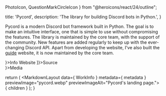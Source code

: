   PhotoIcon,
  QuestionMarkCircleIcon
} from "@heroicons/react/24/outline";

  title: 'Pycord',
  description: 'The library for building Discord bots in Python.',
}


Pycord is a modern Discord bot framework built in Python. The goal is to make an intuitive interface, one that is simple to use without compromising  the features. The library is maintained by the core team, with the support of the community. New features are added regularly to keep up with the ever-changing Discord API. Apart from developing the website, I've also built the [guide](https://guide.pycord.dev/) website, it is now maintained by the core team.

<section id="other-content" className="grid cols-1 @large:cols-3 gap-md mt-4xl">
  <section>
    <MSTitleBar clsssName="jc-center" icon={<QuestionMarkCircleIcon />}>Info</MSTitleBar>
    <Info data={ WorkInfo }>
      <MSButton link="https://pycord.dev" type="small filled">Website</MSButton>
      <MSButton link="https://github.com/Pycord-Development" type="small filled" icon={['left', <SiGithub />]}>Source</MSButton>
    </Info>
  </section>
  <section  className="start-1 end-1 @large:start-2 @large:end-4">
    <MSTitleBar clsssName="jc-center" icon={<PhotoIcon />}>Media</MSTitleBar>
    <div className="w-full grid cols-1 gap-md mt-md">
      <PreviewImage src="/img/pycord/pycord-guide.webp" alt="The guide's introduction page." />
    </div>
  </section>
</section>

  return (
    <MarkdownLayout data={ WorkInfo } metadata={ metadata } previewImage="pycord.webp" previewImageAlt="Pycord's landing page.">
      { children }
    </MarkdownLayout>
  );
}
